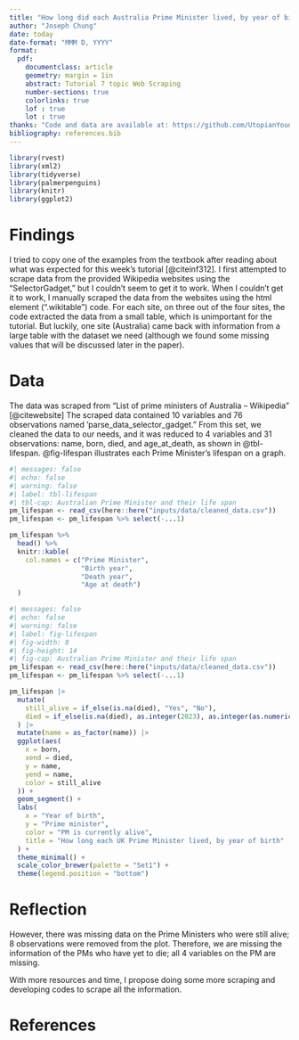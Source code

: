 ```yaml
---
title: "How long did each Australia Prime Minister lived, by year of birth?"
author: "Joseph Chung"
date: today
date-format: "MMM D, YYYY"
format:
  pdf:
    documentclass: article
    geometry: margin = 1in
    abstract: Tutorial 7 topic Web Scraping
    number-sections: true
    colorlinks: true
    lof : true
    lot : true
thanks: "Code and data are available at: https://github.com/UtopianYoungChung/Tutorial-7.git"
bibliography: references.bib
---
```


```r
library(rvest)
library(xml2)
library(tidyverse)
library(palmerpenguins)
library(knitr)
library(ggplot2)
```

# Findings

I tried to copy one of the examples from the textbook after reading about what was expected for this week's tutorial [@citeinf312]. I first attempted to scrape data from the provided Wikipedia websites using the "SelectorGadget," but I couldn't seem to get it to work. When I couldn't get it to work, I manually scraped the data from the websites using the html element (".wikitable") code. For each site, on three out of the four sites, the code extracted the data from a small table, which is unimportant for the tutorial. But luckily, one site (Australia) came back with information from a large table with the dataset we need (although we found some missing values that will be discussed later in the paper).

# Data

The data was scraped from "List of prime ministers of Australia -- Wikipedia" [@citewebsite] The scraped data contained 10 variables and 76 observations named 'parse_data_selector_gadget." From this set, we cleaned the data to our needs, and it was reduced to 4 variables and 31 observations: name, born, died, and age_at_death, as shown in @tbl-lifespan. @fig-lifespan illustrates each Prime Minister's lifespan on a graph.
\newpage
```r
#| messages: false
#| echo: false
#| warning: false
#| label: tbl-lifespan
#| tbl-cap: Australian Prime Minister and their life span
pm_lifespan <- read_csv(here::here("inputs/data/cleaned_data.csv"))
pm_lifespan <- pm_lifespan %>% select(-...1)

pm_lifespan %>%
  head() %>%
  knitr::kable(
    col.names = c("Prime Minister", 
                  "Birth year", 
                  "Death year", 
                  "Age at death")
  )
```

```r
#| messages: false
#| echo: false
#| warning: false
#| label: fig-lifespan
#| fig-width: 8
#| fig-height: 14
#| fig-cap: Australian Prime Minister and their life span
pm_lifespan <- read_csv(here::here("inputs/data/cleaned_data.csv"))
pm_lifespan <- pm_lifespan %>% select(-...1)

pm_lifespan |>
  mutate(
    still_alive = if_else(is.na(died), "Yes", "No"),
    died = if_else(is.na(died), as.integer(2023), as.integer(as.numeric(died)))
  ) |>
  mutate(name = as_factor(name)) |>
  ggplot(aes(
    x = born,
    xend = died,
    y = name,
    yend = name,
    color = still_alive
  )) +
  geom_segment() +
  labs(
    x = "Year of birth",
    y = "Prime minister",
    color = "PM is currently alive",
    title = "How long each UK Prime Minister lived, by year of birth"
  ) +
  theme_minimal() +
  scale_color_brewer(palette = "Set1") +
  theme(legend.position = "bottom")

```
\newpage

# Reflection

However, there was missing data on the Prime Ministers who were still alive; 8 observations were removed from the plot. Therefore, we are missing the information of the PMs who have yet to die; all 4 variables on the PM are missing.

With more resources and time, I propose doing some more scraping and developing codes to scrape all the information.

\newpage
 
# References
